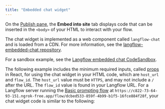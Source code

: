 ```yaml
---
title: "Embedded chat widget"
---
```


On the [Publish pane](https://docs.langflow.org/concepts-publish), the **Embed into site** tab displays code that can be inserted in the `<body>` of your HTML to interact with your flow.

The chat widget is implemented as a web component called `langflow-chat` and is loaded from a CDN. For more information, see the [langflow-embedded-chat repository](https://github.com/langflow-ai/langflow-embedded-chat).

For a sandbox example, see the [Langflow embedded chat CodeSandbox](https://codesandbox.io/p/sandbox/langflow-embedded-chat-example-dv9zpx).

The following example includes the minimum required inputs, called [props](https://react.dev/learn/passing-props-to-a-component) in React, for using the chat widget in your HTML code, which are `host_url` and `flow_id`. The `host_url` value must be `HTTPS`, and may not include a `/` after the URL. The `flow_id` value is found in your Langflow URL. For a Langflow server running the [Basic prompting flow](https://docs.langflow.org/basic-prompting) at `https://c822-73-64-93-151.ngrok-free.app/flow/dcbed533-859f-4b99-b1f5-16fce884f28f`, your chat widget code is similar to the following: